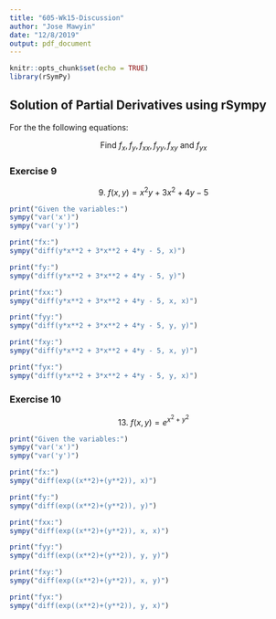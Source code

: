 ```yaml
---
title: "605-Wk15-Discussion"
author: "Jose Mawyin"
date: "12/8/2019"
output: pdf_document
---
```


```r
knitr::opts_chunk$set(echo = TRUE)
library(rSymPy)
```

## Solution of Partial Derivatives using rSympy

For the the following equations:


$$\text { Find } f_{x}, f_{y}, f_{x x}, f_{y y}, f_{x y} \text { and } f_{y x}$$

### Exercise 9

$$ \text { 9. } f(x, y)=x^{2} y+3 x^{2}+4 y-5$$


```r
print("Given the variables:")
sympy("var('x')")
sympy("var('y')")

print("fx:")
sympy("diff(y*x**2 + 3*x**2 + 4*y - 5, x)")

print("fy:")
sympy("diff(y*x**2 + 3*x**2 + 4*y - 5, y)")

print("fxx:")
sympy("diff(y*x**2 + 3*x**2 + 4*y - 5, x, x)")

print("fyy:")
sympy("diff(y*x**2 + 3*x**2 + 4*y - 5, y, y)")

print("fxy:")
sympy("diff(y*x**2 + 3*x**2 + 4*y - 5, x, y)")

print("fyx:")
sympy("diff(y*x**2 + 3*x**2 + 4*y - 5, y, x)")
```



### Exercise 10

$$ \text { 13. } f(x, y)=e^{x^{2}+y^{2}}$$


```r
print("Given the variables:")
sympy("var('x')")
sympy("var('y')")

print("fx:")
sympy("diff(exp((x**2)+(y**2)), x)")

print("fy:")
sympy("diff(exp((x**2)+(y**2)), y)")

print("fxx:")
sympy("diff(exp((x**2)+(y**2)), x, x)")

print("fyy:")
sympy("diff(exp((x**2)+(y**2)), y, y)")

print("fxy:")
sympy("diff(exp((x**2)+(y**2)), x, y)")

print("fyx:")
sympy("diff(exp((x**2)+(y**2)), y, x)")
```

